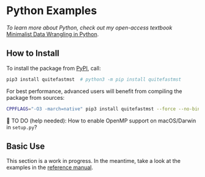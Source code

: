 # Python Examples

*To learn more about Python, check out my open-access textbook*
[Minimalist Data Wrangling in Python](https://datawranglingpy.gagolewski.com/).




## How to Install

To install the package from [PyPI](https://pypi.org/project/quitefastmst), call:

```bash
pip3 install quitefastmst  # python3 -m pip install quitefastmst
```


For best performance, advanced users will benefit from compiling the package
from sources:

```bash
CPPFLAGS="-O3 -march=native" pip3 install quitefastmst --force --no-binary="quitefastmst"
```

🚧 TO DO (help needed): How to enable OpenMP support on macOS/Darwin in `setup.py`?


## Basic Use

<!--
```python3
import quitefastmst
quitefastmst.knn_euclid(X, k, ...)
quitefastmst.mst_euclid(X, M=1, ...)
```
-->

::::{note}
This section is a work in progress.
In the meantime, take a look at the examples in the [reference manual](../pythonapi).
::::
